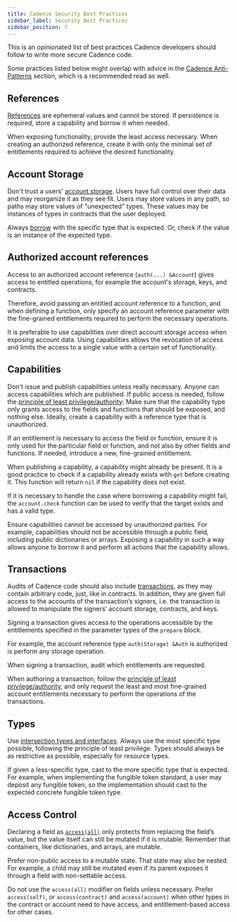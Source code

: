 ```yaml
---
title: Cadence Security Best Practices
sidebar_label: Security Best Practices
sidebar_position: 7
---
```


This is an opinionated list of best practices Cadence developers should follow to write more secure Cadence code.

Some practices listed below might overlap with advice in the [Cadence Anti-Patterns](./design-patterns.mdx) section, which is a recommended read as well.

## References

[References](./language/references.mdx) are ephemeral values and cannot be stored. If persistence is required, store a capability and borrow it when needed.

When exposing functionality, provide the least access necessary. When creating an authorized reference,
create it with only the minimal set of entitlements required to achieve the desired functionality.

## Account Storage

Don't trust a users' [account storage](./language/accounts/storage.mdx).
Users have full control over their data and may reorganize it as they see fit.
Users may store values in any path, so paths may store values of "unexpected" types.
These values may be instances of types in contracts that the user deployed.

Always [borrow](./language/accounts/capabilities.mdx) with the specific type that is expected.
Or, check if the value is an instance of the expected type.

## Authorized account references

Access to an authorized account reference (`auth(...) &Account`) gives access to entitled operations,
for example the account's storage, keys, and contracts.

Therefore, avoid passing an entitled account reference to a function,
and when defining a function,
only specify an account reference parameter with the fine-grained entitlements required to perform the necessary operations.

It is preferable to use capabilities over direct account storage access when exposing account data.
Using capabilities allows the revocation of access and limits the access to a single value with a certain set of functionality.

## Capabilities

Don't issue and publish capabilities unless really necessary.
Anyone can access capabilities which are published.
If public access is needed, follow the [principle of least privilege/authority](https://en.wikipedia.org/wiki/Principle_of_least_privilege):
Make sure that the capability type only grants access to the fields and functions that should be exposed, and nothing else.
Ideally, create a capability with a reference type that is unauthorized.

If an entitlement is necessary to access the field or function,
ensure it is only used for the particular field or function,
and not also by other fields and functions.
If needed, introduce a new, fine-grained entitlement.

When publishing a capability, a capability might already be present.
It is a good practice to check if a capability already exists with `get` before creating it.
This function will return `nil` if the capability does not exist.

If it is necessary to handle the case where borrowing a capability might fail, the `account.check` function can be used to verify that the target exists and has a valid type.

Ensure capabilities cannot be accessed by unauthorized parties. For example, capabilities should not be accessible through a public field, including public dictionaries or arrays. Exposing a capability in such a way allows anyone to borrow it and perform all actions that the capability allows.

## Transactions

Audits of Cadence code should also include [transactions](./language/transactions.md), as they may contain arbitrary code, just, like in contracts. In addition, they are given full access to the accounts of the transaction’s signers, i.e. the transaction is allowed to manipulate the signers’ account storage, contracts, and keys.

Signing a transaction gives access to the operations accessible by the entitlements specified in the parameter types of the `prepare` block.

For example, the account reference type `auth(Storage) &Auth` is authorized is perform any storage operation.

When signing a transaction, audit which entitlements are requested.

When authoring a transaction,
follow the [principle of least privilege/authority](https://en.wikipedia.org/wiki/Principle_of_least_privilege),
and only request the least and most fine-grained account entitlements necessary to perform the operations of the transactions.

## Types

Use [intersection types and interfaces](./language/intersection-types.md). Always use the most specific type possible, following the principle of least privilege. Types should always be as restrictive as possible, especially for resource types.

If given a less-specific type, cast to the more specific type that is expected. For example, when implementing the fungible token standard, a user may deposit any fungible token, so the implementation should cast to the expected concrete fungible token type.

## Access Control

Declaring a field as [`access(all)`](./language/access-control.md) only protects from replacing the field’s value, but the value itself can still be mutated if it is mutable. Remember that containers, like dictionaries, and arrays, are mutable.

Prefer non-public access to a mutable state. That state may also be nested. For example, a child may still be mutated even if its parent exposes it through a field with non-settable access.

Do not use the `access(all)` modifier on fields unless necessary.
Prefer `access(self)`, or `access(contract)` and `access(account)` when other types in the contract or account need to have access,
and entitlement-based access for other cases.
